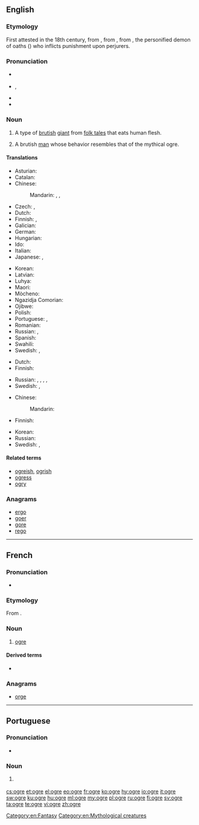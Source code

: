 {{also|Ogre}}
==English==
{{was wotd|2009|April|11}}
{{wikipedia}}

===Etymology===
First attested in the 18th century, from {{etyl|fr|en}} {{term|ogre|lang=fr}}, from {{etyl|la|en}} {{term|Orcus||god of the underworld|lang=la}}, from {{etyl|grc|en}} {{term|Όρκος|sc=polytonic|tr=Horkos|lang=grc}}, the personified demon of oaths ({{term|ὅρκος|sc=polytonic||oath|lang=grc}}) who inflicts punishment upon perjurers.

===Pronunciation===
* {{a|UK}} {{IPA|/ˈəʊ.ɡə/}}
* {{a|US}} {{enPR|ōʹgûr}}, {{IPA|/ˈoʊ.ɡɚ/}}
* {{audio|en-us-ogre.ogg|Audio (US)|lang=en}}
* {{rhymes|əʊɡə(r)}}

===Noun===
{{en-noun}}

# {{context|mythology|lang=en}} A type of [[brutish]] [[giant]] from [[folk tale]]s that eats human flesh.
# {{context|figuratively|lang=en}} A brutish [[man]] whose behavior resembles that of the mythical ogre.

====Translations====
{{trans-top|brutish giant}}
* Asturian: {{t|ast|ogru|m}}
* Catalan: {{t|ca|ogre|m}}
* Chinese:
*: Mandarin: {{t|cmn|食人魔|tr=shírénmó|sc=Hani}}, {{t+|cmn|怪物|tr=guàiwù|sc=Hani}}, {{t+|cmn|鬼|tr=guǐ|sc=Hani}}
* Czech: {{t|cs|obr lidožrout|m}}, {{t|cs|zlobr|m}}
* Dutch: {{t|nl|oger}}
* Finnish: {{t+|fi|jättiläinen}}, {{t|fi|jätti}}
* Galician: {{t|gl|ogro|m}}
* German: {{t+|de|Oger|m}}
* Hungarian: {{t|hu|ogre}}
* Ido: {{t+|io|ogro}}
* Italian: {{t|it|orco|m}}
* Japanese: {{t+|ja|鬼|tr=[[おに]], oni|sc=Jpan}}, {{t+|ja|オーガ|tr=ōga|sc=Jpan}}
{{trans-mid}}
* Korean: {{t|ko|오거|tr=ogeo|sc=Kore}}
* Latvian: {{t|lv|cilvēkēdājs}}
* Luhya: {{t|luy|okundu}}
* Maori: {{t|mi|kākarepō}}
* Mòcheno: {{t|mhn|ork}}
* Ngazidja Comorian: {{t|zdj|dzimku|c5|c6}}
* Ojibwe: {{t|oj|wiindigoo|sc=Cans}}
* Polish: {{t+|pl|ogr|m}}
* Portuguese: {{t+|pt|ogro|m}}, {{t|pt|ogre|m}}
* Romanian: {{t+|ro|căpcăun|m}}
* Russian: {{t|ru|велика́н-людое́д|m|sc=Cyrl}}, {{t+|ru|людое́д|m|sc=Cyrl}}
* Spanish: {{t+|es|ogro|m}}
* Swahili: {{t|sw|pandikizi la mtu}}
* Swedish: {{t+|sv|rese}}, {{t+|sv|jätte|c}}
{{trans-bottom}}

{{trans-top|brutish man}}
* Dutch: {{t+|nl|boeman}}
* Finnish: {{t+|fi|raakalainen}}
{{trans-mid}}
* Russian: {{t+|ru|зверь|m|sc=Cyrl}}, {{t+|ru|чудо́вище|m|sc=Cyrl}}, {{t+|ru|и́зверг|m|sc=Cyrl}}, {{t|ru|скоти|m|alt=скот|sc=Cyrl}}, {{t+|ru|скоти́на|f|sc=Cyrl}}
* Swedish: {{t+|sv|best}}, {{t+|sv|troll}}
{{trans-bottom}}

{{trans-top|large beast}}
* Chinese:
*: Mandarin: {{t+|cmn|怪物|tr=guàiwù|sc=Hani}}
* Finnish: {{t+|fi|hirviö}}
{{trans-mid}}
* Korean: {{t|ko|오거|tr=ogeo|sc=Kore}}
* Russian: {{t+|ru|чудо́вище|n|sc=Cyrl}}
* Swedish: {{t+|sv|best}}, {{t+|sv|odjur|n}}
{{trans-bottom}}

====Related terms====
* [[ogreish]], [[ogrish]]
* [[ogress]]
* [[ogry]]

===Anagrams===
* [[ergo#English|ergo]]
* [[goer#English|goer]]
* [[gore#English|gore]]
* [[rego#English|rego]]

[[Category:en:Fantasy]]
[[Category:en:Mythological creatures]]

----

==French==

===Pronunciation===
* {{IPA|/ɔɡʁ/|lang=fr}}

===Etymology===
From {{etyl|la|fr}} {{term|Orcus|lang=la}}.

===Noun===
{{fr-noun|m|f=ogresse}}

# {{context|mythology|lang=fr}} [[#English|ogre]]

====Derived terms====
* {{l|fr|l'ogre de Corse|gloss={{w|Napoleon Bonaparte}}}}

===Anagrams===
* [[orge#French|orge]]

----

==Portuguese==

===Pronunciation===
* {{a|PT}} {{IPA|/'ɔɣɾɨ/|lang=pt}}

===Noun===
{{pt-noun|m|s|f=ogra}}

# {{context|Portugal|lang=pt}} {{alternative form of|ogro|lang=pt}}

[[cs:ogre]]
[[et:ogre]]
[[el:ogre]]
[[eo:ogre]]
[[fr:ogre]]
[[ko:ogre]]
[[hy:ogre]]
[[io:ogre]]
[[it:ogre]]
[[sw:ogre]]
[[ku:ogre]]
[[hu:ogre]]
[[ml:ogre]]
[[my:ogre]]
[[pl:ogre]]
[[ru:ogre]]
[[fi:ogre]]
[[sv:ogre]]
[[ta:ogre]]
[[te:ogre]]
[[vi:ogre]]
[[zh:ogre]]